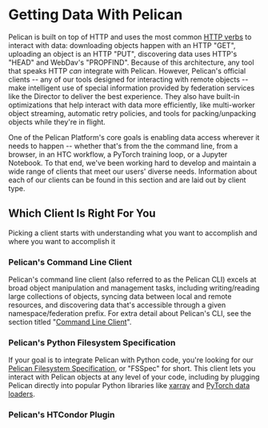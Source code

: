 # Getting Data With Pelican

Pelican is built on top of HTTP and uses the most common [HTTP verbs](https://developer.mozilla.org/en-US/docs/Web/HTTP/Methods) to interact with data:
downloading objects happen with an HTTP "GET", uploading an object is an HTTP "PUT", discovering data uses HTTP's "HEAD" and WebDav's "PROPFIND". Because
of this architecture, any tool that speaks HTTP _can_ integrate with Pelican. 
However, Pelican's official clients -- any of our tools
designed for interacting with remote objects -- make intelligent use of special information provided by federation services like the Director to 
deliver the best experience. They also have built-in optimizations that help interact with data more efficiently, like multi-worker object streaming,
automatic retry policies, and tools for packing/unpacking objects while they're in flight.

One of the Pelican Platform's core goals is enabling data access wherever it needs to happen -- whether that's from the the command line, from a browser,
in an HTC workflow, a PyTorch training loop, or a Jupyter Notebook. To that end, we've been working hard to develop and maintain a wide range of clients
that meet our users' diverse needs. Information about each of our clients can be found in this section and are laid out by client type.

## Which Client Is Right For You

Picking a client starts with understanding what you want to accomplish and where you want to accomplish it

### Pelican's Command Line Client
Pelican's command line client (also referred to as the Pelican CLI) excels at broad object manipulation and management tasks, including writing/reading large
collections of objects, syncing data between local and remote resources, and discovering data that's accessible through a given namespace/federation prefix.
For extra detail about Pelican's CLI, see the section titled "[Command Line Client](./getting-data-with-pelican/client.mdx)".

### Pelican's Python Filesystem Specification
If your goal is to integrate Pelican with Python code, you're looking for our [Pelican Filesystem Specification](https://github.com/PelicanPlatform/pelicanfs), or "FSSpec" for short.
This client lets you interact with Pelican objects at any level of your code, including by plugging Pelican directly into popular Python libraries like [xarray](https://github.com/PelicanPlatform/pelicanfs/tree/main/examples/xarray)
and [PyTorch data loaders](https://github.com/PelicanPlatform/pelicanfs/tree/main/examples/pytorch).


### Pelican's HTCondor Plugin

